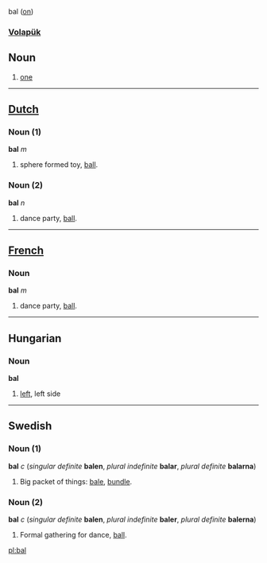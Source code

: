 bal ([[on]]) 
=== [[Volapük]] === 
== Noun == 
# [[one]]

----

==[[Dutch]]==

===Noun (1)===
'''bal''' ''m''

# sphere formed toy, [[ball]].

===Noun (2)===
'''bal''' ''n''

# dance party, [[ball]].

----

==[[French]]==

===Noun===
'''bal''' ''m''

# dance party, [[ball]].

----

==Hungarian==
===Noun===
'''bal'''

# [[left]], left side

----

==Swedish==

===Noun (1)===
'''bal''' ''c'' (''singular definite'' '''balen''', ''plural indefinite'' '''balar''', ''plural definite'' '''balarna''')

# Big packet of things: [[bale]], [[bundle]].

===Noun (2)===
'''bal''' ''c'' (''singular definite'' '''balen''', ''plural indefinite'' '''baler''', ''plural definite'' '''balerna''')

# Formal gathering for dance, [[ball]].

[[pl:bal]]